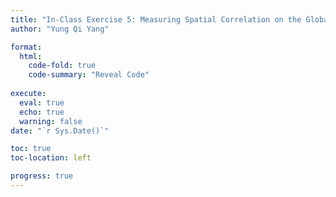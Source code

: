 ```yaml
---
title: "In-Class Exercise 5: Measuring Spatial Correlation on the Global and Local Levels"
author: "Yung Qi Yang"

format: 
  html:
    code-fold: true
    code-summary: "Reveal Code"
    
execute: 
  eval: true
  echo: true
  warning: false
date: "`r Sys.Date()`"

toc: true
toc-location: left

progress: true
---
```


### 

